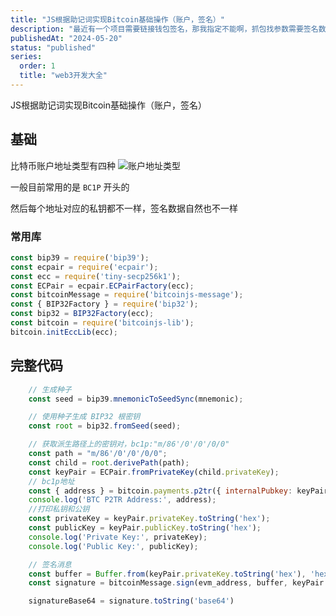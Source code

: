 ```yaml
---
title: "JS根据助记词实现Bitcoin基础操作（账户，签名）"
description: "最近有一个项目需要链接钱包签名，那我指定不能啊，抓包找参数需要签名数据，ok开干"
publishedAt: "2024-05-20"
status: "published"
series:
  order: 1
  title: "web3开发大全"
---
```


JS根据助记词实现Bitcoin基础操作（账户，签名）

## 基础

比特币账户地址类型有四种
![账户地址类型](https://s2.loli.net/2024/05/20/MaRVco3jyGUgZAr.webp)

一般目前常用的是 `BC1P` 开头的

然后每个地址对应的私钥都不一样，签名数据自然也不一样

### 常用库

``` javascript
const bip39 = require('bip39');
const ecpair = require('ecpair');
const ecc = require('tiny-secp256k1');
const ECPair = ecpair.ECPairFactory(ecc);
const bitcoinMessage = require('bitcoinjs-message');
const { BIP32Factory } = require('bip32');
const bip32 = BIP32Factory(ecc);
const bitcoin = require('bitcoinjs-lib');
bitcoin.initEccLib(ecc);
```

## 完整代码

``` javascript
    // 生成种子
    const seed = bip39.mnemonicToSeedSync(mnemonic);

    // 使用种子生成 BIP32 根密钥
    const root = bip32.fromSeed(seed);

    // 获取派生路径上的密钥对，bc1p:"m/86'/0'/0'/0/0"
    const path = "m/86'/0'/0'/0/0";
    const child = root.derivePath(path);
    const keyPair = ECPair.fromPrivateKey(child.privateKey);
    // bc1p地址
    const { address } = bitcoin.payments.p2tr({ internalPubkey: keyPair.publicKey.slice(1, 33) });
    console.log('BTC P2TR Address:', address);
    //打印私钥和公钥
    const privateKey = keyPair.privateKey.toString('hex');
    const publicKey = keyPair.publicKey.toString('hex');
    console.log('Private Key:', privateKey);
    console.log('Public Key:', publicKey);

    // 签名消息
    const buffer = Buffer.from(keyPair.privateKey.toString('hex'), 'hex');
    const signature = bitcoinMessage.sign(evm_address, buffer, keyPair.compressed);

    signatureBase64 = signature.toString('base64')
```


